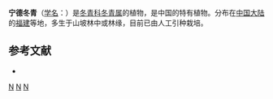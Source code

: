 {{Speciesbox 
| taxon = Ilex ningdeensis
| authority = [[曾沧江|C. J. Tseng]]
}}
'''宁德冬青'''（[[学名|学名]]：{{lang|la|''Ilex ningdeensis''}}）是[[冬青科|冬青科]][[冬青属|冬青属]]的植物，是中国的特有植物。分布在[[中国大陆|中国大陆]]的[[福建|福建]]等地，多生于山坡林中或林缘，目前已由人工引种栽培。

== 参考文献 ==
<div class="references-small">
* {{cite web| url =http://www.bioinfo.cn/db05/KmzwSpecies.php?action=view&id=14183| title =宁德冬青| work =《中国高等植物数据库全库》| publisher =中国科学院微生物研究所| author =昆明植物研究所| accessdate =2009-02-24| deadurl =yes| archiveurl =https://web.archive.org/web/20160305102609/http://www.bioinfo.cn/db05/KmzwSpecies.php?action=view&id=14183| archivedate =2016-03-05}}
</div>
{{Taxonbar|from=Q10945906}}

[[Category:冬青属|N]]
[[Category:中國特有植物|N]]
[[Category:福建植物|N]]